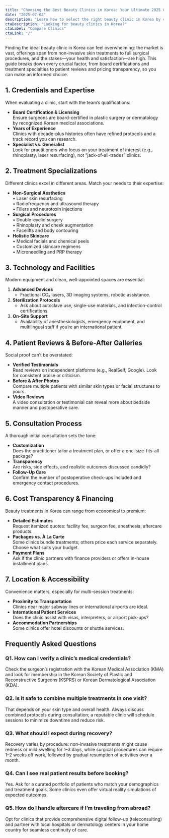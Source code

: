 ```yaml
---
title: "Choosing the Best Beauty Clinics in Korea: Your Ultimate 2025 Guide"
date: "2025-07-02"
description: "Learn how to select the right beauty clinic in Korea by comparing credentials, treatment offerings, patient experiences, and more."
ctaDescription: "Looking for beauty clinics in Korea?"
ctaLabel: "Compare Clinics"
ctaLink: "/"
---
```


Finding the ideal beauty clinic in Korea can feel overwhelming: the market is vast, offerings span from non-invasive skin treatments to full surgical procedures, and the stakes—your health and satisfaction—are high. This guide breaks down every crucial factor, from board certifications and treatment specialties to patient reviews and pricing transparency, so you can make an informed choice.

## 1. Credentials and Expertise

When evaluating a clinic, start with the team’s qualifications:

- **Board Certification & Licensing**  
  Ensure surgeons are board-certified in plastic surgery or dermatology by recognized Korean medical associations.  
- **Years of Experience**  
  Clinics with decade-plus histories often have refined protocols and a track record you can research.  
- **Specialist vs. Generalist**  
  Look for practitioners who focus on your treatment of interest (e.g., rhinoplasty, laser resurfacing), not “jack-of-all-trades” clinics.

## 2. Treatment Specializations

Different clinics excel in different areas. Match your needs to their expertise:

- **Non-Surgical Aesthetics**  
  • Laser skin resurfacing  
  • Radiofrequency and ultrasound therapy  
  • Fillers and neurotoxin injections  
- **Surgical Procedures**  
  • Double-eyelid surgery  
  • Rhinoplasty and cheek augmentation  
  • Facelifts and body contouring  
- **Holistic Skincare**  
  • Medical facials and chemical peels  
  • Customized skincare regimens  
  • Microneedling and PRP therapy  

## 3. Technology and Facilities

Modern equipment and clean, well-appointed spaces are essential:

1. **Advanced Devices**  
   - Fractional CO₂ lasers, 3D imaging systems, robotic assistance.  
2. **Sterilization Protocols**  
   - Ask about autoclave use, single-use materials, and infection-control certifications.  
3. **On-Site Support**  
   - Availability of anesthesiologists, emergency equipment, and multilingual staff if you’re an international patient.

## 4. Patient Reviews & Before-After Galleries

Social proof can’t be overstated:

- **Verified Testimonials**  
  Read reviews on independent platforms (e.g., RealSelf, Google). Look for consistent praise or criticism.  
- **Before & After Photos**  
  Compare multiple patients with similar skin types or facial structures to yours.  
- **Video Reviews**  
  A video consultation or testimonial can reveal more about bedside manner and postoperative care.

## 5. Consultation Process

A thorough initial consultation sets the tone:

- **Customization**  
  Does the practitioner tailor a treatment plan, or offer a one-size-fits-all package?  
- **Transparency**  
  Are risks, side effects, and realistic outcomes discussed candidly?  
- **Follow-Up Care**  
  Confirm the number of postoperative check-ups included and emergency contact procedures.

## 6. Cost Transparency & Financing

Beauty treatments in Korea can range from economical to premium:

- **Detailed Estimates**  
  Request itemized quotes: facility fee, surgeon fee, anesthesia, aftercare products.  
- **Packages vs. À La Carte**  
  Some clinics bundle treatments; others price each service separately. Choose what suits your budget.  
- **Payment Plans**  
  Ask if the clinic partners with finance providers or offers in-house installment plans.

## 7. Location & Accessibility

Convenience matters, especially for multi-session treatments:

- **Proximity to Transportation**  
  Clinics near major subway lines or international airports are ideal.  
- **International Patient Services**  
  Does the clinic assist with visas, interpreters, or airport pick-ups?  
- **Accommodation Partnerships**  
  Some clinics offer hotel discounts or shuttle services.

## Frequently Asked Questions

### Q1. How can I verify a clinic’s medical credentials?  
Check the surgeon’s registration with the Korean Medical Association (KMA) and look for membership in the Korean Society of Plastic and Reconstructive Surgeons (KSPRS) or Korean Dermatological Association (KDA).

### Q2. Is it safe to combine multiple treatments in one visit?  
That depends on your skin type and overall health. Always discuss combined protocols during consultation; a reputable clinic will schedule sessions to minimize downtime and reduce risk.

### Q3. What should I expect during recovery?  
Recovery varies by procedure: non-invasive treatments might cause redness or mild swelling for 1–3 days, while surgical procedures can require 1–2 weeks off work, followed by gradual resumption of activities over a month.

### Q4. Can I see real patient results before booking?  
Yes. Ask for a curated portfolio of patients who match your demographics and treatment goals. Some clinics even offer virtual reality simulations of expected outcomes.

### Q5. How do I handle aftercare if I’m traveling from abroad?  
Opt for clinics that provide comprehensive digital follow-up (teleconsulting) and partner with local hospitals or dermatology centers in your home country for seamless continuity of care.

